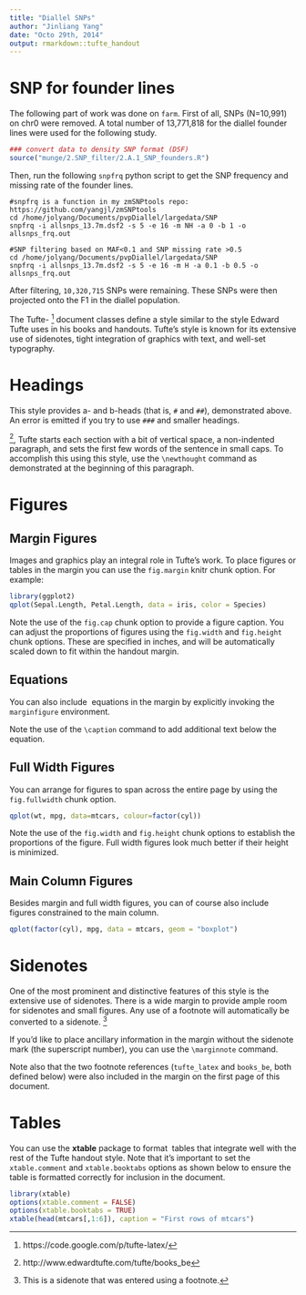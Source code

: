 ```yaml
---
title: "Diallel SNPs"
author: "Jinliang Yang"
date: "Octo 29th, 2014"
output: rmarkdown::tufte_handout
---
```


# SNP for founder lines

The following part of work was done on `farm`.
First of all, SNPs (N=10,991) on chr0 were removed. A total number of 13,771,818 for the diallel founder lines were used for the following study.


```r
### convert data to density SNP format (DSF)
source("munge/2.SNP_filter/2.A.1_SNP_founders.R")
```
Then, run the following `snpfrq` python script to get the SNP frequency and missing rate of the founder lines.
```
#snpfrq is a function in my zmSNPtools repo: https://github.com/yangjl/zmSNPtools
cd /home/jolyang/Documents/pvpDiallel/largedata/SNP
snpfrq -i allsnps_13.7m.dsf2 -s 5 -e 16 -m NH -a 0 -b 1 -o allsnps_frq.out
```

\graphicspath{{../graphs/}}
\begin{figure}
\includegraphics{mafmissing.pdf}
\caption{Minor allele frequency and missing rate of the about 14 million SNP on founder lines}
\label{fig:mfig1}
\end{figure}

```
#SNP filtering based on MAF<0.1 and SNP missing rate >0.5
cd /home/jolyang/Documents/pvpDiallel/largedata/SNP
snpfrq -i allsnps_13.7m.dsf2 -s 5 -e 16 -m H -a 0.1 -b 0.5 -o allsnps_frq.out
```

After filtering, `10,320,715` SNPs were remaining. These SNPs were then projected onto the F1 in the diallel population.

















The Tufte-\LaTeX\ [^tufte_latex] document classes define a style similar to the style Edward Tufte uses in his books and handouts. Tufte’s style is known for its extensive use of sidenotes, tight integration of graphics with text, and well-set typography. 

# Headings

This style provides a- and b-heads (that is, `#` and `##`), demonstrated above.
An error is emitted if you try to use `###` and smaller headings.

\newthought{In his later books}[^books_be], Tufte starts each section with a bit of vertical space, a non-indented paragraph, and sets the first few words of the sentence in small caps. To accomplish this using this style, use the `\newthought` command as demonstrated at the beginning of this paragraph.

# Figures

## Margin Figures

Images and graphics play an integral role in Tufte's work. To place figures or tables in the margin you can use the `fig.margin` knitr chunk option. For example:

```r
library(ggplot2)
qplot(Sepal.Length, Petal.Length, data = iris, color = Species)
```

Note the use of the `fig.cap` chunk option to provide a figure caption. You can adjust the proportions of figures using the `fig.width` and `fig.height` chunk options. These are specified in inches, and will be automatically scaled down to fit within the handout margin.

## Equations

You can also include \LaTeX\ equations in the margin by explicitly invoking the `marginfigure` environment.

\begin{marginfigure}
$$\frac{d}{dx}\left( \int_{0}^{x} f(u)\,du\right)=f(x).$$
\caption{An equation}
\end{marginfigure}

Note the use of the `\caption` command to add additional text below the equation.

## Full Width Figures

You can arrange for figures to span across the entire page by using the `fig.fullwidth` chunk option. 

```r
qplot(wt, mpg, data=mtcars, colour=factor(cyl))
```

Note the use of the `fig.width` and `fig.height` chunk options to establish the proportions of the figure. Full width figures look much better if their height is minimized.

## Main Column Figures

Besides margin and full width figures, you can of course also include figures constrained to the main column.

```r
qplot(factor(cyl), mpg, data = mtcars, geom = "boxplot")
```

# Sidenotes

One of the most prominent and distinctive features of this style is the extensive use of sidenotes. There is a wide margin to provide ample room for sidenotes and small figures. Any use of a footnote will automatically be converted to a sidenote. ^[This is a sidenote that was entered using a footnote.] 

If you'd like to place ancillary information in the margin without the sidenote mark (the superscript number), you can use the `\marginnote` command. \marginnote{This is a margin note.  Notice that there isn't a number preceding the note.}

Note also that the two footnote references (`tufte_latex` and `books_be`, both defined below) were also included in the margin on the first page of this document.

# Tables

You can use the **xtable** package to format \LaTeX\ tables that integrate well with the rest of the Tufte handout style. Note that it's important to set the `xtable.comment` and `xtable.booktabs` options as shown below to ensure the table is formatted correctly for inclusion in the document.

```r
library(xtable)
options(xtable.comment = FALSE)
options(xtable.booktabs = TRUE)
xtable(head(mtcars[,1:6]), caption = "First rows of mtcars")
```


[^tufte_latex]: https://code.google.com/p/tufte-latex/
[^books_be]: http://www.edwardtufte.com/tufte/books_be










